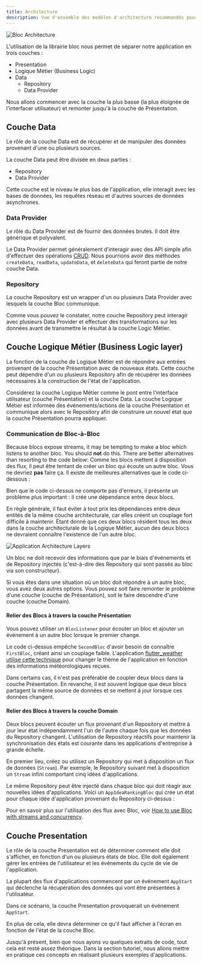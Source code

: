 ```yaml
---
title: Architecture
description: Vue d'ensemble des modèles d'architecture recommandés pour l'utilisation de Bloc.
---
```



![Bloc Architecture](~/assets/concepts/bloc_architecture_full.png)

L'utilisation de la librairie bloc nous permet de séparer notre application en trois couches :

- Presentation
- Logique Métier (Business Logic)
- Data
  - Repository
  - Data Provider

Nous allons commencer avec la couche la plus basse (la plus éloignée de l'interfacer utilisateur) et remonter jusqu'à la couche de Présentation.

## Couche Data

Le rôle de la couche Data est de récupérer et de manipuler des données provenant d'une ou plusieurs sources.

La couche Data peut être divisée en deux parties :

- Repository
- Data Provider

Cette couche est le niveau le plus bas de l'application, elle interagit avec les bases de données, les requêtes réseau et d'autres sources de données asynchrones.

### Data Provider

Le rôle du Data Provider est de fournir des données brutes. Il doit être générique et polyvalent.

Le Data Provider permet généralement d’interagir avec des API simple afin d'effectuer des opérations [CRUD](https://en.wikipedia.org/wiki/Create,_read,_update_and_delete).
Nous pourrions avoir des méthodes `createData`, `readData`, `updateData`, et `deleteData` qui feront partie de notre couche Data.

<DataProviderSnippet />

### Repository

La couche Repository est un wrapper d'un ou plusieurs Data Provider avec lesquels la couche Bloc communique.

<RepositorySnippet />

Comme vous pouvez le constater, notre couche Repository peut interagir avec plusieurs Data Provider et effectuer des transformations sur les données avant de transmettre le résultat à la couche Logic Métier.

## Couche Logique Métier (Business Logic layer)

La fonction de la couche de Logique Métier est de répondre aux entrées provenant de la couche Présentation avec de nouveaux états. Cette couche peut dépendre d'un ou plusieurs Repository afin de récupérer les données nécessaires à la construction de l'état de l'application.

Considérez la couche Logique Métier comme le pont entre l'interface utilisateur (couche Présentation) et la couche Data. La couche Logique Métier est informée des événements/actions de la couche Présentation et communique alors avec le Repository afin de construire un nouvel état que la couche Présentation pourra appliquer.

<BusinessLogicComponentSnippet />

### Communication de Bloc-à-Bloc

Because blocs expose streams, it may be tempting to make a bloc which listens to another bloc. You should **not** do this. There are better alternatives than resorting to the code below:
Comme les blocs mettent à disposition des flux, il peut être tentant de créer un bloc qui écoute un autre bloc. Vous ne devriez **pas** faire ça. Il existe de meilleures alternatives que le code ci-dessous :

<BlocTightCouplingSnippet />

Bien que le code ci-dessus ne comporte pas d'erreurs, il présente un problème plus important : il crée une dépendance entre deux blocs.

En règle générale, il faut éviter à tout prix les dépendances entre deux entités de la même couche architecturale, car elles créent un couplage fort difficile à maintenir. Étant donné que ces deux blocs résident tous les deux dans la couche architecturale de la Logique Métier, aucun des deux blocs ne devraient connaître l'existence de l'un autre bloc.

![Application Architecture Layers](~/assets/architecture/architecture.png)

Un bloc ne doit recevoir des informations que par le biais d'événements et de Repository injectés (c'est-à-dire des Repository qui sont passés au bloc via son constructeur).

Si vous êtes dans une situation où un bloc doit répondre à un autre bloc, vous avez deux autres options. Vous pouvez soit faire remonter le problème d'une couche (couche de Présentation), soit le faire descendre d'une couche (couche Domain).

#### Relier des Blocs à travers la couche Présentation

Vous pouvez utiliser un `BlocListener` pour écouter un bloc et ajouter un événement à un autre bloc lorsque le premier change.

<BlocLooseCouplingPresentationSnippet />

Le code ci-dessus empêche `SecondBloc` d'avoir besoin de connaître `FirstBloc`, créant ainsi un couplage faible. L'application [flutter_weather](/tutorials/flutter-weather) [utilise cette technique](https://github.com/felangel/bloc/blob/b4c8db938ad71a6b60d4a641ec357905095c3965/examples/flutter_weather/lib/weather/view/weather_page.dart#L38-L42) pour changer le thème de l'application en fonction des informations météorologiques reçues.

Dans certains cas, il n'est pas préférable de coupler deux blocs dans la couche Présentation. En revanche, il est souvent logique que deux blocs partagent la même source de données et se mettent à jour lorsque ces données changent.

#### Relier des Blocs à travers la couche Domain

Deux blocs peuvent écouter un flux provenant d'un Repository et mettre à jour leur état indépendamment l'un de l'autre chaque fois que les données du Repository changent. L'utilisation de Repository réactifs pour maintenir la synchronisation des états est courante dans les applications d'entreprise à grande échelle.

En premier lieu, créez ou utilisez un Repository qui met à disposition un flux de données (`Stream`). Par exemple, le Repository suivant met à disposition un `Stream` infini comportant cinq idées d'applications.

<AppIdeasRepositorySnippet />

Le même Repository peut être injecté dans chaque bloc qui doit réagir aux nouvelles idées d'applications. Voici un `AppIdeaRankingBloc` qui crée un état pour chaque idée d'application provenant du Repository ci-dessus :

<AppIdeaRankingBlocSnippet />

Pour en savoir plus sur l'utilisation des flux avec Bloc, voir [How to use Bloc with streams and concurrency](https://verygood.ventures/blog/how-to-use-bloc-with-streams-and-concurrency).

## Couche Presentation

Le rôle de la couche Presentation est de déterminer comment elle doit s'afficher, en fonction d'un ou plusieurs états de bloc. Elle doit également gérer les entrées de l'utilisateur et les événements du cycle de vie de l'application.

La plupart des flux d'applications commencent par un événement `AppStart` qui déclenche la récupération des données qui vont être présentées à l'utilisateur.

Dans ce scénario, la couche Presentation provoquerait un événement `AppStart`.

En plus de cela, elle devra déterminer ce qu'il faut afficher à l'écran en fonction de l'état de la couche Bloc.

<PresentationComponentSnippet />

Jusqu'à présent, bien que nous ayons vu quelques extraits de code, tout cela est resté assez théorique. Dans la section tutoriel, nous allons mettre en pratique ces concepts en réalisant plusieurs exemples d'applications.
